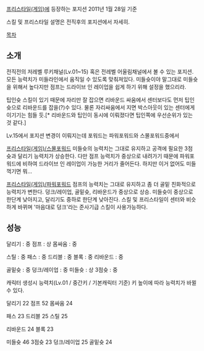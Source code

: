 [[프리스타일(게임)]]에 등장하는 포지션
2011년 1월 28일 기준

스킬 및 프리스타일 설명은 전직후의 포지션에서 자세히.


[[목차]]

== 소개  ==
전직전의 저레벨 루키채널(Lv.01~15) 혹은 전레벨 어울림채널에서 볼 수 있는 포지션.
모든 능력치가 미들라인에서 움직일 수 있도록 맞춰져있다. 미들슛이야 말그대로 미들슛을 위해서 높다지만 점프는 드라이브 인 레이업을 쉽게 하기 위해 설정을 했으리라.

팁인슛 스킬이 있기 때문에 자리만 잘 잡으면 리바운드 싸움에서 센터보다도 먼저 팁인슛으로 리바운드를 잡을(?)수 있다. 물론 자리싸움에서 지면 박스아웃이 있는 센터에게 이기기는 힘들 듯.[* 리바운드와 팁인이 동시에 이뤄졌다면 팁인쪽에 우선순위가 있는 것 같다.]

Lv.15에서 포지션 변경이 이뤄지는데 포워드는 파워포워드와 스몰포워드중에서 

[[프리스타일(게임)/스몰포워드]]
미들슛의 능력치는 그대로 유지하고 공격에 필요한 3점 슛과 달리기 능력치가 상승한다. 다만 점프 능력치가 중상으로 내려가기 때문에 파워포워드에 비하여 드라이브 인 레이업이 가능한 거리가 줄어든다. 하지만 이거 없어도 미들꺽기면 뭐...

[[프리스타일(게임)/파워포워드]]
점프의 능력치는 그대로 유지하고 좀 더 골밑 친화적으로 능력치가 변한다. 덩크/레이업, 골밑슛, 리바운드가 중상으로 상승. 미들슛이 중상으로 한단계 낮아지고, 달리기도 중하로 한단계 낮아진다. 스킬 및 프리스타일이 센터와 비슷하게 바뀌며 '마음대로 덩크'라는 준사기급 스킬이 사용가능하다.

== 성능 ==
달리기 : 중
점프 : 상
몸싸움 : 중

스틸 : 중
패스 : 중
드리블 : 중
블록 : 중
리바운드 : 중

골밑슛 : 중
덩크/레이업 : 중
미들슛 : 상
3점슛 : 중


캐릭터 생성시 능력치(Lv.01 / 중간키 / 기본캐릭터 기준)
키 높이에 따라 능력치가 바뀔 수 있다.

달리기 22
점프 52
몸싸움 24

패스 23
드리블 25
스틸 25

리바운드 24
블록 23

미들슛 46
3점슛 23
덩크/레이업 25
골밑슛 24
